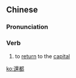 {{also|还都}}
==Chinese==
{{zh-forms|s=还都}}

===Pronunciation===
{{zh-pron
|m=huándū
|cat=v
}}

===Verb===
{{zh-verb}}

# {{lb|zh|literary}} to [[return]] to the [[capital]]

[[ko:還都]]